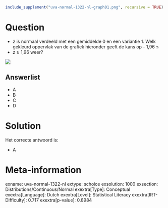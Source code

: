 ```r
include_supplement("uva-normal-1322-nl-graph01.png", recursive = TRUE)
```

Question
========

* *z* is normaal verdeeld met een gemiddelde 0 en een variantie 1. Welk
gekleurd oppervlak van de grafiek hieronder geeft de kans op - 1,96 ≤
* *z* ≥ 1,96 weer?

![](uva-normal-1322-nl-graph01.png)

Answerlist
----------

* A
* B
* C
* D

Solution
========

Het correcte antwoord is: 

* A

Meta-information
================
exname: uva-normal-1322-nl
extype: schoice
exsolution: 1000
exsection: Distributions/Continuous/Normal
exextra[Type]: Conceptual
exextra[Language]: Dutch
exextra[Level]: Statistical Literacy
exextra[IRT-Difficulty]: 0.717
exextra[p-value]: 0.8984
